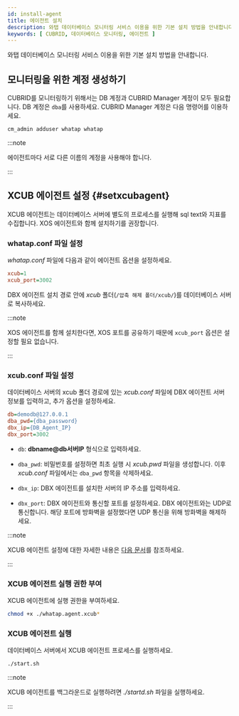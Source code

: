 ```yaml
---
id: install-agent
title: 에이전트 설치
description: 와탭 데이터베이스 모니터링 서비스 이용을 위한 기본 설치 방법을 안내합니다.
keywords: [ CUBRID, 데이터베이스 모니터링, 에이전트 ]
---
```



<V2Note product="CUBRID" />

와탭 데이터베이스 모니터링 서비스 이용을 위한 기본 설치 방법을 안내합니다.


<Agentsignupguide />   

<Youtube ko='e_UpCgapfQY' en='JiQsIh6RbSA' ja='JiQsIh6RbSA' />


<Createprojectv2 />

<Steps>


<CheckType />

## 모니터링을 위한 계정 생성하기

CUBRID를 모니터링하기 위해서는 DB 계정과 CUBRID Manager 계정이 모두 필요합니다. DB 계정은 `dba`를 사용하세요. CUBRID Manager 계정은 다음 명령어를 이용하세요.

```sql title="CUBRID Manager account"
cm_admin adduser whatap whatap
```

:::note

에이전트마다 서로 다른 이름의 계정을 사용해야 합니다.

:::


<Accesskeyv2 />


<DownloadDBXagent />


<SettingsDBXagent />


<Whatapconf />


<JDBCDownload />


<DBuserDesc level={3} />


<Dbcreatedbuserfilebody /> 

## XCUB 에이전트 설정 {#setxcubagent}

XCUB 에이전트는 데이터베이스 서버에 별도의 프로세스를 실행해 sql text와 지표를 수집합니다. XOS 에이전트와 함께 설치하기를 권장합니다.

<ImgLang img="xcub-install-agent.svg" multi="true" className="noneborder" />

### whatap.conf 파일 설정

*whatap.conf* 파일에 다음과 같이 에이전트 옵션을 설정하세요.

```ini title="whatap.conf"
xcub=1
xcub_port=3002
```

DBX 에이전트 설치 경로 안에 *xcub* 폴더(`/압축 해제 폴더/xcub/`)를 데이터베이스 서버로 복사하세요.

:::note

XOS 에이전트를 함께 설치한다면, XOS 포트를 공유하기 때문에 `xcub_port` 옵션은 설정할 필요 없습니다.

:::

### xcub.conf 파일 설정

데이터베이스 서버의 xcub 폴더 경로에 있는 *xcub.conf* 파일에 DBX 에이전트 서버 정보를 입력하고, 추가 옵션을 설정하세요.

```ini titile="xcub.conf"
db=demodb@127.0.0.1
dba_pwd={dba_password}
dbx_ip={DB_Agent_IP}
dbx_port=3002
```

* `db`: **dbname@db서버IP** 형식으로 입력하세요.

* `dba_pwd`: 비밀번호를 설정하면 최초 실행 시 *xcub.pwd* 파일을 생성합니다. 이후 *xcub.conf* 파일에서는 `dba_pwd` 항목을 삭제하세요.

* `dbx_ip`: DBX 에이전트를 설치한 서버의 IP 주소를 입력하세요.

* `dbx_port`: DBX 에이전트와 통신할 포트를 설정하세요. DBX 에이전트와는 UDP로 통신합니다. 해당 포트에 방화벽을 설정했다면 UDP 통신을 위해 방화벽을 해제하세요.

:::note

XCUB 에이전트 설정에 대한 자세한 내용은 [다음 문서](agent-xcub-settings)를 참조하세요.

:::

### XCUB 에이전트 실행 권한 부여

XCUB 에이전트에 실행 권한을 부여하세요.

```bash
chmod +x ./whatap.agent.xcub*
```

### XCUB 에이전트 실행

데이터베이스 서버에서 XCUB 에이전트 프로세스를 실행하세요.

```bash
./start.sh
```

:::note

XCUB 에이전트를 백그라운드로 실행하려면 *./startd.sh* 파일을 실행하세요.

:::


<Dbrunagent />


<Dbinstallxosagent /> 

</Steps>


<NextStep />